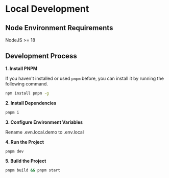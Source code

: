 # Local Development

## Node Environment Requirements

NodeJS >= 18

## Development Process

**1. Install PNPM**

If you haven't installed or used `pnpm` before, you can install it by running the following command.

```bash
npm install pnpm -g
```

**2. Install Dependencies**

```bash
pnpm i
```

**3. Configure Environment Variables**

Rename .evn.local.demo to .env.local

**4. Run the Project**

```bash
pnpm dev
```

**5. Build the Project**

```bash
pnpm build && pnpm start
```
